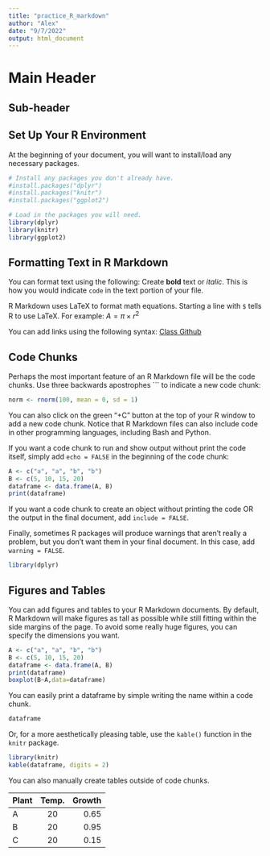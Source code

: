 ```yaml
---
title: "practice_R_markdown"
author: "Alex"
date: "9/7/2022"
output: html_document
---
```


# Main Header

## Sub-header

## Set Up Your R Environment

At the beginning of your document, you will want to install/load any necessary packages.

```r
# Install any packages you don't already have.
#install.packages("dplyr")
#install.packages("knitr")
#install.packages("ggplot2")

# Load in the packages you will need.
library(dplyr)
library(knitr)
library(ggplot2)
```

## Formatting Text in R Markdown

You can format text using the following:
Create **bold** text or *italic*.
This is how you would indicate `code` in the text portion of your file.

R Markdown uses LaTeX to format math equations. Starting a line with `$` tells R to use LaTeX. For example:
$A = \pi \times r^{2}$

You can add links using the following syntax:
[Class Github](https://github.com/eholdridge2/BIO332)

## Code Chunks

Perhaps the most important feature of an R Markdown file will be the code chunks. Use three backwards apostrophes ``` to indicate a new code chunk:

```r
norm <- rnorm(100, mean = 0, sd = 1)
```
You can also click on the green "+C" button at the top of your R window to add a new code chunk. Notice that R Markdown files can also include code in other programming languages, including Bash and Python.

If you want a code chunk to run and show output without print the code itself, simply add `echo = FALSE` in the beginning of the code chunk:

```r
A <- c("a", "a", "b", "b")
B <- c(5, 10, 15, 20)
dataframe <- data.frame(A, B)
print(dataframe)
```
If you want a code chunk to create an object without printing the code OR the output in the final document, add `include = FALSE`. 

Finally, sometimes R packages will produce warnings that aren't really a problem, but you don't want them in your final document. In this case, add `warning = FALSE`.

```r
library(dplyr)
```

## Figures and Tables

You can add figures and tables to your R Markdown documents. By default, R Markdown will make figures as tall as possible while still fitting within the  side margins of the page. To avoid some really huge figures, you can specify the dimensions you want.

```r
A <- c("a", "a", "b", "b")
B <- c(5, 10, 15, 20)
dataframe <- data.frame(A, B)
print(dataframe)
boxplot(B~A,data=dataframe)
```

You can easily print a dataframe by simple writing the name within a code chunk.

```r
dataframe
```

Or, for a more aesthetically pleasing table, use the `kable()` function in the `knitr` package.

```r
library(knitr)
kable(dataframe, digits = 2)
```

You can also manually create tables outside of code chunks.

| Plant | Temp. | Growth |
|:------|:-----:|-------:|
| A     | 20    | 0.65   |
| B     | 20    | 0.95   |
| C     | 20    | 0.15   |